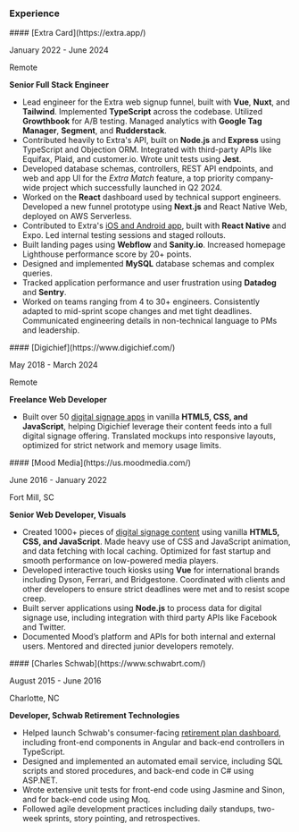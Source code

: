 ### Experience

<article>
<hgroup>
#### [Extra Card](https://extra.app/)

January 2022 - June 2024

Remote

**Senior Full Stack Engineer**
</hgroup>

- Lead engineer for the Extra web signup funnel, built with **Vue**, **Nuxt**, and **Tailwind**. Implemented **TypeScript** across the codebase. Utilized **Growthbook** for A/B testing. Managed analytics with **Google Tag Manager**, **Segment**, and **Rudderstack**.
- Contributed heavily to Extra's API, built on **Node.js** and **Express** using TypeScript and Objection ORM. Integrated with third-party APIs like Equifax, Plaid, and customer.io. Wrote unit tests using **Jest**.
- Developed database schemas, controllers, REST API endpoints, and web and app UI for the _Extra Match_ feature, a top priority company-wide project which successfully launched in Q2 2024.
- Worked on the **React** dashboard used by technical support engineers. Developed a new funnel prototype using **Next.js** and React Native Web, deployed on AWS Serverless.
- Contributed to Extra's [iOS and Android app](https://apps.apple.com/us/app/extra/id1489550124), built with **React Native** and Expo. Led internal testing sessions and staged rollouts.
- Built landing pages using **Webflow** and **Sanity.io**. Increased homepage Lighthouse performance score by 20+ points.
- Designed and implemented **MySQL** database schemas and complex queries.
- Tracked application performance and user frustration using **Datadog** and **Sentry**.
- Worked on teams ranging from 4 to 30+ engineers. Consistently adapted to mid-sprint scope changes and met tight deadlines. Communicated engineering details in non-technical language to PMs and leadership.
</article>

<article>
<hgroup>
#### [Digichief](https://www.digichief.com/)

May 2018 - March 2024

Remote

**Freelance Web Developer**
</hgroup>

- Built over 50 [digital signage apps](https://www.digichief.com/weather-data) in vanilla **HTML5, CSS, and JavaScript**, helping Digichief leverage their content feeds into a full digital signage offering. Translated mockups into responsive layouts, optimized for strict network and memory usage limits.
</article>

<article>
<hgroup>
#### [Mood Media](https://us.moodmedia.com/)

June 2016 - January 2022

Fort Mill, SC

**Senior Web Developer, Visuals**
</hgroup>

- Created 1000+ pieces of [digital signage content](https://mvisiontemplates.moodmedia.com/) using vanilla **HTML5, CSS, and JavaScript**. Made heavy use of CSS and JavaScript animation, and data fetching with local caching. Optimized for fast startup and smooth performance on low-powered media players.
- Developed interactive touch kiosks using **Vue** for international brands including Dyson, Ferrari, and Bridgestone. Coordinated with clients and other developers to ensure strict deadlines were met and to resist scope creep.
- Built server applications using **Node.js** to process data for digital signage use, including integration with third party APIs like Facebook and Twitter.
- Documented Mood’s platform and APIs for both internal and external users. Mentored and directed junior developers remotely.
</article>

<article>
<hgroup>
#### [Charles Schwab](https://www.schwabrt.com/)

August 2015 - June 2016

Charlotte, NC

**Developer, Schwab Retirement Technologies**
</hgroup>

- Helped launch Schwab's consumer-facing [retirement plan dashboard](https://www.schwabrt.com/Content/docs/New%20SP_Adv%20Web.pdf), including front-end components in Angular and back-end controllers in TypeScript.
- Designed and implemented an automated email service, including SQL scripts and stored procedures, and back-end code in C# using ASP.NET.
- Wrote extensive unit tests for front-end code using Jasmine and Sinon, and for back-end code using Moq.
- Followed agile development practices including daily standups, two-week sprints, story pointing, and retrospectives.
</article>
